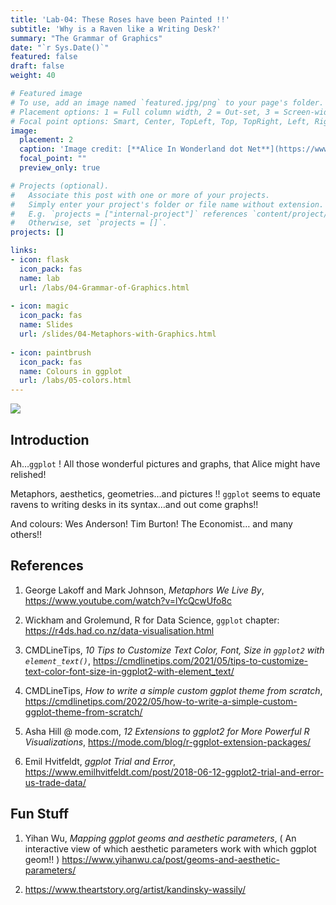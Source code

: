 ```yaml
---
title: 'Lab-04: These Roses have been Painted !!'
subtitle: 'Why is a Raven like a Writing Desk?'
summary: "The Grammar of Graphics"
date: "`r Sys.Date()`"
featured: false
draft: false
weight: 40

# Featured image
# To use, add an image named `featured.jpg/png` to your page's folder.
# Placement options: 1 = Full column width, 2 = Out-set, 3 = Screen-width
# Focal point options: Smart, Center, TopLeft, Top, TopRight, Left, Right, BottomLeft, Bottom, BottomRight
image:
  placement: 2
  caption: 'Image credit: [**Alice In Wonderland dot Net**](https://www.alice-in-wonderland.net/)'
  focal_point: ""
  preview_only: true

# Projects (optional).
#   Associate this post with one or more of your projects.
#   Simply enter your project's folder or file name without extension.
#   E.g. `projects = ["internal-project"]` references `content/project/deep-learning/index.md`.
#   Otherwise, set `projects = []`.
projects: []

links:
- icon: flask
  icon_pack: fas
  name: lab
  url: /labs/04-Grammar-of-Graphics.html
  
- icon: magic
  icon_pack: fas
  name: Slides
  url: /slides/04-Metaphors-with-Graphics.html
  
- icon: paintbrush
  icon_pack: fas
  name: Colours in ggplot
  url: /labs/05-colors.html
---
```


![](featured.jpg)


## Introduction

Ah...`ggplot` ! All those wonderful pictures and graphs, that Alice might have relished!

Metaphors, aesthetics, geometries...and pictures !! `ggplot` seems to equate ravens to writing desks in its syntax...and out come graphs!!

And colours: Wes Anderson! Tim Burton! The Economist... and many others!!


## References

1. George Lakoff and Mark Johnson, *Metaphors We Live By*, <https://www.youtube.com/watch?v=lYcQcwUfo8c>  

1. Wickham and Grolemund, R for Data Science, `ggplot` chapter: <https://r4ds.had.co.nz/data-visualisation.html>  


1. CMDLineTips, *10 Tips to Customize Text Color, Font, Size in `ggplot2` with `element_text()`*, <https://cmdlinetips.com/2021/05/tips-to-customize-text-color-font-size-in-ggplot2-with-element_text/>  


1. CMDLineTips, *How to write a simple custom ggplot theme from scratch*, <https://cmdlinetips.com/2022/05/how-to-write-a-simple-custom-ggplot-theme-from-scratch/>   

1. Asha Hill @ mode.com, *12 Extensions to ggplot2 for More Powerful R Visualizations*, <https://mode.com/blog/r-ggplot-extension-packages/>  

1. Emil Hvitfeldt, *ggplot Trial and Error*, <https://www.emilhvitfeldt.com/post/2018-06-12-ggplot2-trial-and-error-us-trade-data/>  

## Fun Stuff

1. Yihan Wu, *Mapping ggplot geoms and aesthetic parameters*, ( An interactive view of which aesthetic parameters work with which ggplot geom!! )   <https://www.yihanwu.ca/post/geoms-and-aesthetic-parameters/> 

1. <https://www.theartstory.org/artist/kandinsky-wassily/>


